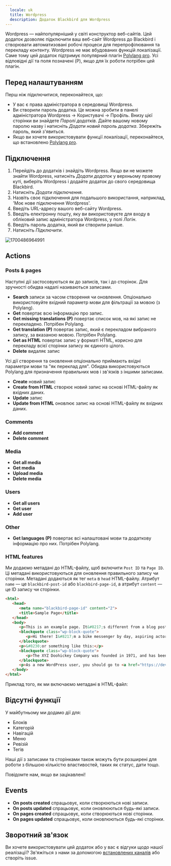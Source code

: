 ```yaml
---
  locale: uk
  title: Wordpress
  description: Додаток Blackbird для Wordpress
---
```


<LinkCard title="Переглянути на Github" target="_blank" href="https://github.com/bb-io/Wordpress" icon="github" />

Wordpress — найпопулярніший у світі конструктор веб-сайтів. Цей додаток дозволяє підключити ваш веб-сайт Wordpress до Blackbird і створювати автоматизовані робочі процеси для перепрофілювання та перекладу контенту. Wordpress не має вбудованих функцій локалізації. Саме тому цей додаток підтримує популярний плагін [Polylang pro](https://polylang.pro/downloads/polylang-pro/). Усі відповідні дії та поля позначені (P), якщо для їх роботи потрібен цей плагін.

## Перед налаштуванням

Перш ніж підключитися, переконайтеся, що:

- У вас є права адміністратора в середовищі Wordpress.
- Ви створили пароль додатка. Це можна зробити в панелі адміністратора Wordpress -> Користувачі -> Профіль. Внизу цієї сторінки ви знайдете _Паролі додатків_. Дайте вашому новому паролю назву і натисніть _Додати новий пароль додатка_. Збережіть пароль, який з'явиться.
- Якщо ви хочете використовувати функції локалізації, переконайтеся, що встановлено [Polylang pro](https://polylang.pro/downloads/polylang-pro/).

## Підключення

1. Перейдіть до додатків і знайдіть Wordpress. Якщо ви не можете знайти Wordpress, натисніть _Додати додаток_ у верхньому правому куті, виберіть Wordpress і додайте додаток до свого середовища Blackbird.
2. Натисніть _Додати підключення_.
3. Назвіть своє підключення для подальшого використання, наприклад, 'Моє нове підключення Wordpress'.
4. Введіть URL-адресу вашого веб-сайту Wordpress.
5. Введіть електронну пошту, яку ви використовуєте для входу в обліковий запис адміністратора Wordpress, у полі _Логін_.
6. Введіть пароль додатка, який ви створили раніше.
7. Натисніть _Підключити_.

![1700486964991](https://raw.githubusercontent.com/bb-io/Wordpress/main/image/README/1700486964991.png)

## Actions

### Posts & pages

Наступні дії застосовуються як до записів, так і до сторінок. Для зручності обидва надалі називаються записами.

- **Search** записи за часом створення чи оновлення. Опціонально використовуйте вхідний параметр мови для фільтрації за мовою (з Polylang).
- **Get** повертає всю інформацію про запис.
- **Get missing translations (P)** повертає список мов, на які запис не перекладено. Потрібен Polylang.
- **Get translation (P)** повертає запис, який є перекладом вибраного запису, за вказаною мовою. Потрібен Polylang.
- **Get as HTML** повертає запис у форматі HTML, корисно для перекладу всієї сторінки запису як єдиного цілого.
- **Delete** видаляє запис

Усі дії створення та оновлення опціонально приймають вхідні параметри мови та "як переклад для". Обидва використовуються Polylang для призначення правильних мов і зв'язків з іншими записами.

- **Create** новий запис
- **Create from HTML** створює новий запис на основі HTML-файлу як вхідних даних.
- **Update** запис
- **Update from HTML** оновлює запис на основі HTML-файлу як вхідних даних.

### Comments

- **Add comment**
- **Delete comment**

### Media

- **Get all media**
- **Get media**
- **Upload media**
- **Delete media**

### Users

- **Get all users**
- **Get user**
- **Add user**

### Other

- **Get languages (P)** повертає всі налаштовані мови та додаткову інформацію про них. Потрібен Polylang.

### HTML features

Ми додаємо метадані до HTML-файлу, щоб включити `Post ID` та `Page ID`. Ці метадані використовуються для оновлення правильного запису чи сторінки. Метадані додаються як тег `meta` в `head` HTML-файлу. Атрибут `name` — це `blackbird-post-id` або `blackbird-page-id`, а атрибут `content` — це ID запису чи сторінки.

```html
<html>
   <head>
      <meta name="blackbird-page-id" content="2">
      <title>Sample Page</title>
   </head>
   <body>
      <p>This is an example page. It&#8217;s different from a blog post because it will stay in one place and will show up in your site navigation (in most themes). Most people start with an About page that introduces them to potential site visitors. It might say something like this:</p>
      <blockquote class="wp-block-quote">
         <p>Hi there! I&#8217;m a bike messenger by day, aspiring actor by night, and this is my website. I live in Los Angeles, have a great dog named Jack, and I like pi&#241;a coladas. (And gettin&#8217; caught in the rain.)</p>
      </blockquote>
      <p>&#8230;or something like this:</p>
      <blockquote class="wp-block-quote">
         <p>The XYZ Doohickey Company was founded in 1971, and has been providing quality doohickeys to the public ever since. Located in Gotham City, XYZ employs over 2,000 people and does all kinds of awesome things for the Gotham community.</p>
      </blockquote>
      <p>As a new WordPress user, you should go to <a href="https://dev-blackbird-test.pantheonsite.io/wp-admin/">your dashboard</a> to delete this page and create new pages for your content. Have fun!</p>
   </body>
</html>
```

Приклад того, як ми включаємо метадані в HTML-файл:
## Відсутні функції

У майбутньому ми додамо дії для:

- Блоків
- Категорій
- Навігацій
- Меню
- Ревізій
- Тегів

Наші дії з записами та сторінками також можуть бути розширені для роботи з більшою кількістю властивостей, таких як статус, дати тощо.

Повідомте нам, якщо ви зацікавлені!

## Events

- **On posts created** спрацьовує, коли створюються нові записи.
- **On posts updated** спрацьовує, коли оновлюються будь-які записи.
- **On pages created** спрацьовує, коли створюються нові сторінки.
- **On pages updated** спрацьовує, коли оновлюються будь-які сторінки.

## Зворотний зв'язок

Ви хочете використовувати цей додаток або у вас є відгуки щодо нашої реалізації? Зв'яжіться з нами за допомогою [встановлених каналів](https://www.blackbird.io/) або створіть issue.
